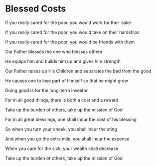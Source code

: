 # Blessed Costs

If you really cared for the poor, you would work for their sake

If you really cared for the poor, you would take on their hardships

If you really cared for the poor, you would be friends with them

Our Father blesses the one who blesses others

He equips him and builds him up and gives him strength

Our Father raises up His Children and separates the bad from the good

He causes one to lose part of himself so that he might grow

Doing good is for the long-term investor

For in all good things, there is both a cost and a reward

Take up the burden of others, take up the mission of God

For in all great blessings, one shall incur the cost of his blessing

So when you turn your cheek, you shall incur the sting

And when you go the extra mile, you shall incur the expense

When you care for the sick, your wealth shall decrease

Take up the burden of others, take up the mission of God
